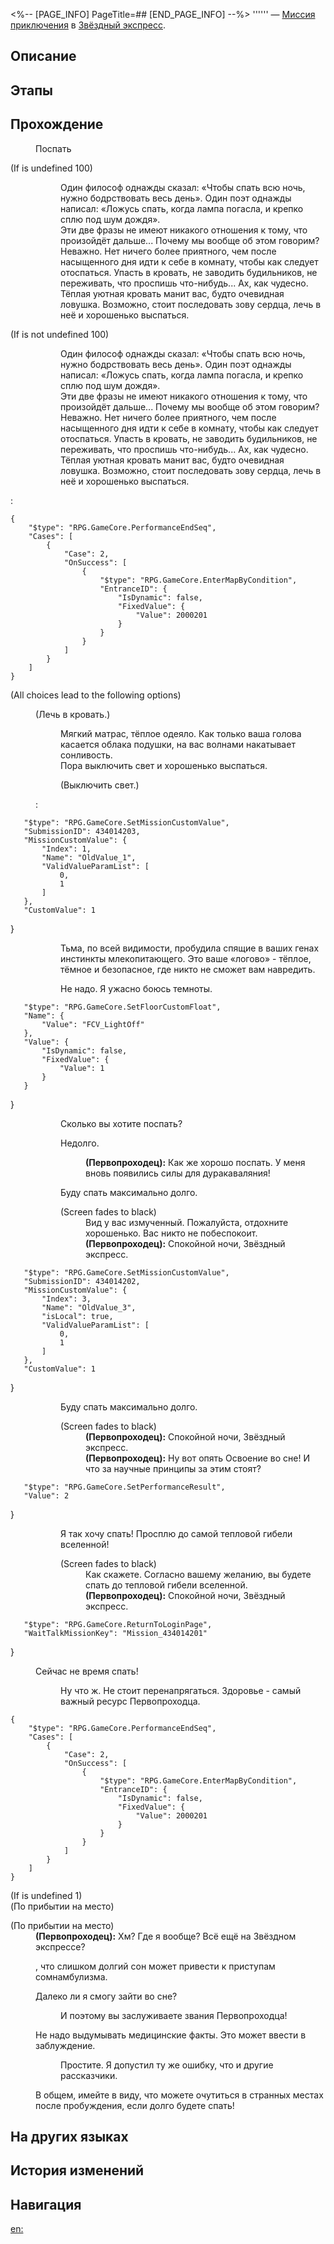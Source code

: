 <%-- [PAGE_INFO]
PageTitle=##
[END_PAGE_INFO] --%>
{{Дополнить|Диалоги.}}
{{Миссия Инфобокс
|id              = 4340142
|Название        = 
|Изображение     = Миссия .png
|Тип             = Миссия приключения
|Событие         = 
|Глава           = 
|Условия         = Завершена [[Миссия приключения]] «[[Идеи декора для космического дома: Введение]]»
|Персонажи       = Первопроходец
|СтартЛокация    = [[Звёздный экспресс]] — [[Вагон для вечеринок]]
|Мир             = Звёздный экспресс
|Предыдущая      = Идеи декора для космического дома: Введение
|Следующая       = 
|Награды         = 
}}
'''''' — [[Миссия приключения]] в [[Звёздный экспресс]].

==Описание==
{{Описание|<!--официальное описание из Перекрёстка судеб-->}}

==Этапы==


==Прохождение==
{{Дополнить}}

:{{Диалог|?}} Поспать
;(If {{F|Progress_PartyTrainGlobal}} is undefined 100)
::Один философ однажды сказал: «Чтобы спать всю ночь, нужно бодрствовать весь день». Один поэт однажды написал: «Ложусь спать, когда лампа погасла, и крепко сплю под шум дождя».
::Эти две фразы не имеют никакого отношения к тому, что произойдёт дальше... Почему мы вообще об этом говорим?
::Неважно. Нет ничего более приятного, чем после насыщенного дня идти к себе в комнату, чтобы как следует отоспаться. Упасть в кровать, не заводить будильников, не переживать, что проспишь что-нибудь... Ах, как чудесно.
::Тёплая уютная кровать манит вас, будто очевидная ловушка. Возможно, стоит последовать зову сердца, лечь в неё и хорошенько выспаться.
;(If {{F|Progress_PartyTrainGlobal}} is not undefined 100)
::Один философ однажды сказал: «Чтобы спать всю ночь, нужно бодрствовать весь день». Один поэт однажды написал: «Ложусь спать, когда лампа погасла, и крепко сплю под шум дождя».
::Эти две фразы не имеют никакого отношения к тому, что произойдёт дальше... Почему мы вообще об этом говорим?
::Неважно. Нет ничего более приятного, чем после насыщенного дня идти к себе в комнату, чтобы как следует отоспаться. Упасть в кровать, не заводить будильников, не переживать, что проспишь что-нибудь... Ах, как чудесно.
::Тёплая уютная кровать манит вас, будто очевидная ловушка. Возможно, стоит последовать зову сердца, лечь в неё и хорошенько выспаться.
:<pre>{
	"$type": "RPG.GameCore.PerformanceEndSeq",
	"Cases": [
		{
			"Case": 2,
			"OnSuccess": [
				{
					"$type": "RPG.GameCore.EnterMapByCondition",
					"EntranceID": {
						"IsDynamic": false,
						"FixedValue": {
							"Value": 2000201
						}
					}
				}
			]
		}
	]
}</pre>
;(All choices lead to the following options)
:{{Диалог|Стрелка}} (Лечь в кровать.)
::Мягкий матрас, тёплое одеяло. Как только ваша голова касается облака подушки, на вас волнами накатывает сонливость.
::Пора выключить свет и хорошенько выспаться.
::{{Диалог|Стрелка}} (Выключить свет.)
::<pre>{
	"$type": "RPG.GameCore.SetMissionCustomValue",
	"SubmissionID": 434014203,
	"MissionCustomValue": {
		"Index": 1,
		"Name": "OldValue_1",
		"ValidValueParamList": [
			0,
			1
		]
	},
	"CustomValue": 1
}</pre>
:::Тьма, по всей видимости, пробудила спящие в ваших генах инстинкты млекопитающего. Это ваше «логово» - тёплое, тёмное и безопасное, где никто не сможет вам навредить.
::{{Диалог|Стрелка}} Не надо. Я ужасно боюсь темноты.
::<pre>{
	"$type": "RPG.GameCore.SetFloorCustomFloat",
	"Name": {
		"Value": "FCV_LightOff"
	},
	"Value": {
		"IsDynamic": false,
		"FixedValue": {
			"Value": 1
		}
	}
}</pre>
::Сколько вы хотите поспать?
::{{Диалог|Стрелка}} Недолго.
:::'''(Первопроходец):''' Как же хорошо поспать. У меня вновь появились силы для дуракаваляния!
::{{Диалог|Стрелка}} Буду спать максимально долго.
::;(Screen fades to black)
:::Вид у вас измученный. Пожалуйста, отдохните хорошенько. Вас никто не побеспокоит.
:::'''(Первопроходец):''' Спокойной ночи, Звёздный экспресс.
::<pre>{
	"$type": "RPG.GameCore.SetMissionCustomValue",
	"SubmissionID": 434014202,
	"MissionCustomValue": {
		"Index": 3,
		"Name": "OldValue_3",
		"isLocal": true,
		"ValidValueParamList": [
			0,
			1
		]
	},
	"CustomValue": 1
}</pre>
::{{Диалог|Стрелка}} Буду спать максимально долго.
::;(Screen fades to black)
:::'''(Первопроходец):''' Спокойной ночи, Звёздный экспресс.
:::'''(Первопроходец):''' Ну вот опять Освоение во сне! И что за научные принципы за этим стоят?
::<pre>{
	"$type": "RPG.GameCore.SetPerformanceResult",
	"Value": 2
}</pre>
::{{Диалог|Стрелка}} Я так хочу спать! Просплю до самой тепловой гибели вселенной!
::;(Screen fades to black)
:::Как скажете. Согласно вашему желанию, вы будете спать до тепловой гибели вселенной.
:::'''(Первопроходец):''' Спокойной ночи, Звёздный экспресс.
::<pre>{
	"$type": "RPG.GameCore.ReturnToLoginPage",
	"WaitTalkMissionKey": "Mission_434014201"
}</pre>
:{{Диалог|Выход}} Сейчас не время спать!
::Ну что ж. Не стоит перенапрягаться. Здоровье - самый важный ресурс Первопроходца.
<pre>{
	"$type": "RPG.GameCore.PerformanceEndSeq",
	"Cases": [
		{
			"Case": 2,
			"OnSuccess": [
				{
					"$type": "RPG.GameCore.EnterMapByCondition",
					"EntranceID": {
						"IsDynamic": false,
						"FixedValue": {
							"Value": 2000201
						}
					}
				}
			]
		}
	]
}</pre>
;(If {{F|MissionCV-4340142-1}} is undefined 1)
;(По прибытии на место)

;(По прибытии на место)
:'''(Первопроходец):''' Хм? Где я вообще? Всё ещё на Звёздном экспрессе?
:{{Rubi|Медицинские исследования показали|Примечание: такого исследования не существует.}}, что слишком долгий сон может привести к приступам сомнамбулизма.
:{{Диалог|Стрелка}} Далеко ли я смогу зайти во сне?
::И поэтому вы заслуживаете звания Первопроходца!
:{{Диалог|Стрелка}} Не надо выдумывать медицинские факты. Это может ввести в заблуждение.
::Простите. Я допустил ту же ошибку, что и другие рассказчики.
:В общем, имейте в виду, что можете очутиться в странных местах после пробуждения, если долго будете спать!
{{Диалог Конец}}

==На других языках==
{{На других языках
|en   = 
|zhs  = 
|zht  = 
|ja   = 
|ko   = 
|es   = 
|fr   = 
|ru   = 
|th   = 
|vi   = 
|de   = 
|id   = 
|pt   = 
}}

==История изменений==
{{История изменений|3.5}}

==Навигация==
{{Миссия приключения Навбокс|Глава }}

[[en:]]

